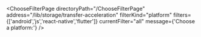 


<ChooseFilterPage
    directoryPath="/ChooseFilterPage"
    address="/lib/storage/transfer-acceleration"
    filterKind="platform"
    filters={['android','js','react-native','flutter']}
    currentFilter="all"
    message={'Choose a platform:'}
/>
